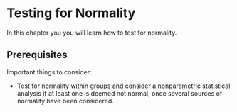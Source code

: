 # Testing for Normality {#normality}

In this chapter you you will learn how to test for normality.

## Prerequisites

Important things to consider:

-   Test for normality within groups and consider a nonparametric statistical analysis if at least one is deemed not normal, once several sources of normality have been considered.
